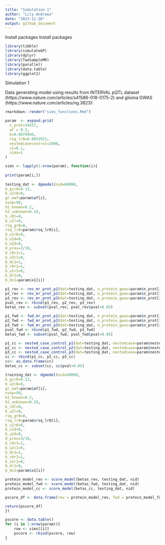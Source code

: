 ```yaml
---
title: "Simulation 1"
author: "Lily Andrews"
date: "2023-11-28"
output: github_document
---
```

Install packages
Install packages
```r
library(tibble)
library(simulateGP)
library(dplyr)
library(TwoSampleMR)
library(parallel)
library(data.table)
library(ggplot2)
```

Simulation 1

Data generating model using results from INTERVAL pQTL dataset (https://www.nature.com/articles/s41586-018-0175-2) and glioma GWAS (https://www.nature.com/articles/ng.3823):
```r
rmarkdown::render("sims_functions.Rmd")

param  <- expand.grid(
  n_prot=34557,
  af = 0.2,
  b=0.0879946, 
  rsq_lr0=0.0052923,
  nestedcasecontrol=2000,
  x1=0.1,
  sims=1
)

sims <- lapply(1:nrow(param), function(i){
  
print(param[i,])
  
testing_dat <- dgmodel(nid=60000, 
b_gcc0=0.13,
b_u2c0=0,
gr_maf=param$af[i],
nsnp=99,
h2_known=0.2,
h2_unknown=0.19,
b_c0l=0,
b_u2l=0,
rsq_gr0=0,
rsq_lr0=param$rsq_lr0[i],
b_u1r0=0,
b_u1d=0,
b_u2d=0,
d_prev=3/10,
b_c0c1=1,
b_u2c1=0,
b_dc1=1,
b_r0r1=1,
b_u1r1=0,
b_dr1=0,
b_dx1=param$x1[i]) 

p1_rev <- rev_mr_prot_p1(dat=testing_dat, n_protein_gwas=param$n_prot[i], ncontrol=18190, ncase=12496)
p2_rev <- rev_mr_prot_p2(dat=testing_dat, n_protein_gwas=param$n_prot[i], ncontrol=18190, ncase=12496)
p3_rev <- rev_mr_prot_p3(dat=testing_dat, n_protein_gwas=param$n_prot[i], ncontrol=18190, ncase=12496)
pval_rev <- rbind(p1_rev, p2_rev, p3_rev)
betas_rev <- subset(pval_rev, pval_rev$pval<0.05)

p1_fwd <- fwd_mr_prot_p1(dat=testing_dat, n_protein_gwas=param$n_prot[i], ncontrol=18190, ncase=12496)
p2_fwd <- fwd_mr_prot_p2(dat=testing_dat, n_protein_gwas=param$n_prot[i], ncontrol=18190, ncase=12496)
p3_fwd <- fwd_mr_prot_p3(dat=testing_dat, n_protein_gwas=param$n_prot[i], ncontrol=18190, ncase=12496)
pval_fwd <- rbind(p1_fwd, p2_fwd, p3_fwd)
betas_fwd <- subset(pval_fwd, pval_fwd$pval<0.05)

p1_cc <- nested_case_control_p1(dat=testing_dat, nestedcase=param$nestedcasecontrol[i], nestedcontrol=param$nestedcasecontrol[i])
p2_cc <- nested_case_control_p2(dat=testing_dat, nestedcase=param$nestedcasecontrol[i], nestedcontrol=param$nestedcasecontrol[i])
p3_cc <- nested_case_control_p3(dat=testing_dat, nestedcase=param$nestedcasecontrol[i], nestedcontrol=param$nestedcasecontrol[i])
cc <- rbind(p1_cc, p2_cc, p3_cc)
cc<- as.data.frame(cc)
betas_cc <- subset(cc, cc$pval<0.05)

training_dat <- dgmodel(nid=60000, 
b_gcc0=0.13,
b_u2c0=0,
gr_maf=param$af[i],
nsnp=99,
h2_known=0.2,
h2_unknown=0.19,
b_c0l=0,
b_u2l=0,
rsq_gr0=0,
rsq_lr0=param$rsq_lr0[i],
b_u1r0=0,
b_u1d=0,
b_u2d=0,
d_prev=3/10,
b_c0c1=1,
b_u2c1=0,
b_dc1=1,
b_r0r1=1,
b_u1r1=0,
b_dr1=0,
b_dx1=param$x1[i])

protein_model_rev <- score_model(betas_rev, testing_dat, nid)
protein_model_fwd <- score_model(betas_fwd, testing_dat, nid)
protein_model_cc <- score_model(betas_cc, testing_dat, nid)

pscore_df <- data.frame(rev = protein_model_rev, fwd = protein_model_fwd, cc = protein_model_cc)

return(pscore_df) 
}) 

pscore <- data.table()
for (i in 1:nrow(param)){
    row <- sims[[i]]
    pscore <- rbind(pscore, row)
}
```
